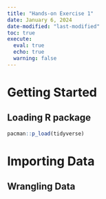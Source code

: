 ```yaml
---
title: "Hands-on Exercise 1"
date: January 6, 2024
date-modified: "last-modified"
toc: true
execute:
  eval: true
  echo: true
  warning: false
---
```


# Getting Started

## Loading R package

```r
pacman::p_load(tidyverse)
```

# Importing Data

## Wrangling Data
